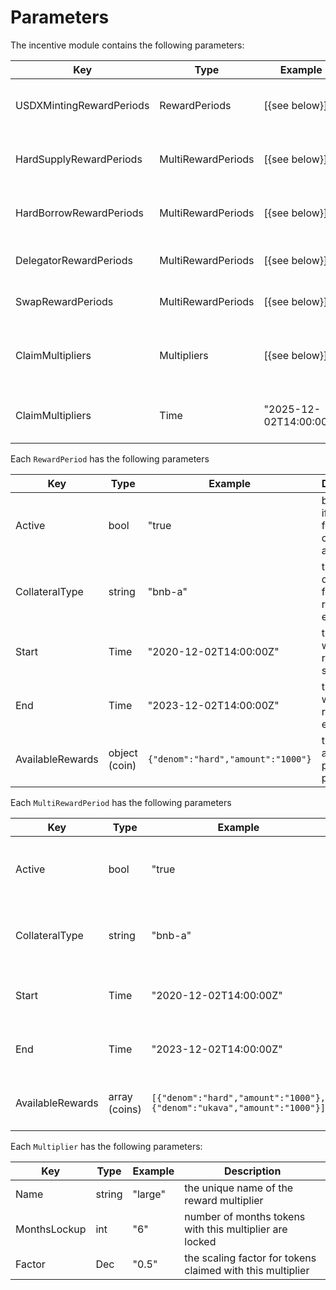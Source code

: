 



# Parameters

The incentive module contains the following parameters:

| Key                      | Type               | Example                | Description                                  |
| ------------------------ | ------------------ | ---------------------- | -------------------------------------------- |
| USDXMintingRewardPeriods | RewardPeriods      | [{see below}]          | USDX minting reward periods                  |
| HardSupplyRewardPeriods  | MultiRewardPeriods | [{see below}]          | Hard supply reward periods                   |
| HardBorrowRewardPeriods  | MultiRewardPeriods | [{see below}]          | Hard borrow reward periods                   |
| DelegatorRewardPeriods   | MultiRewardPeriods | [{see below}]          | Delegator reward periods                     |
| SwapRewardPeriods        | MultiRewardPeriods | [{see below}]          | Swap reward periods                          |
| ClaimMultipliers         | Multipliers        | [{see below}]          | Multipliers applied when rewards are claimed |
| ClaimMultipliers         | Time               | "2025-12-02T14:00:00Z" | Time when reward claiming ends               |

Each `RewardPeriod` has the following parameters

| Key              | Type          | Example                            | Description                                           |
| ---------------- | ------------- | ---------------------------------- | ----------------------------------------------------- |
| Active           | bool          | "true                              | boolean for if rewards for this collateral are active |
| CollateralType   | string        | "bnb-a"                            | the collateral for which rewards are eligible         |
| Start            | Time          | "2020-12-02T14:00:00Z"             | the time at which rewards start                       |
| End              | Time          | "2023-12-02T14:00:00Z"             | the time at which rewards end                         |
| AvailableRewards | object (coin) | `{"denom":"hard","amount":"1000"}` | the rewards available per reward period               |

Each `MultiRewardPeriod` has the following parameters

| Key              | Type          | Example                                                                 | Description                                           |
| ---------------- | ------------- | ----------------------------------------------------------------------- | ----------------------------------------------------- |
| Active           | bool          | "true                                                                   | boolean for if rewards for this collateral are active |
| CollateralType   | string        | "bnb-a"                                                                 | the collateral for which rewards are eligible         |
| Start            | Time          | "2020-12-02T14:00:00Z"                                                  | the time at which rewards start                       |
| End              | Time          | "2023-12-02T14:00:00Z"                                                  | the time at which rewards end                         |
| AvailableRewards | array (coins) | `[{"denom":"hard","amount":"1000"}, {"denom":"ukava","amount":"1000"}]` | the rewards available per reward period               |

Each `Multiplier` has the following parameters:

| Key          | Type   | Example | Description                                                |
| ------------ | ------ | ------- | ---------------------------------------------------------- |
| Name         | string | "large" | the unique name of the reward multiplier                   |
| MonthsLockup | int    | "6"     | number of months tokens with this multiplier are locked    |
| Factor       | Dec    | "0.5"   | the scaling factor for tokens claimed with this multiplier |


